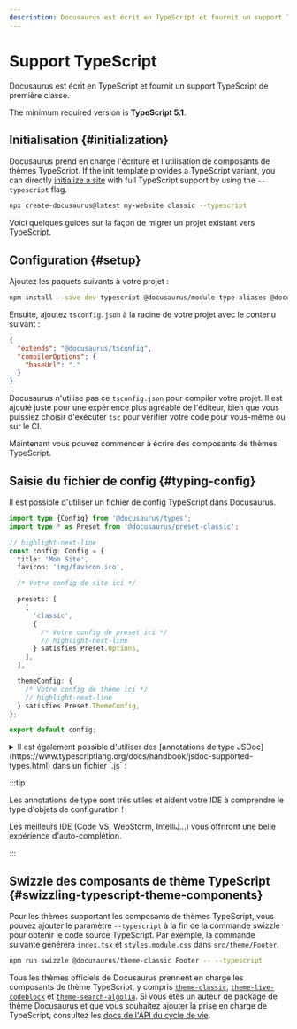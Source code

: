 ```yaml
---
description: Docusaurus est écrit en TypeScript et fournit un support TypeScript de première classe.
---
```


# Support TypeScript

Docusaurus est écrit en TypeScript et fournit un support TypeScript de première classe.

The minimum required version is **TypeScript 5.1**.

## Initialisation {#initialization}

Docusaurus prend en charge l'écriture et l'utilisation de composants de thèmes TypeScript. If the init template provides a TypeScript variant, you can directly [initialize a site](./installation.mdx#scaffold-project-website) with full TypeScript support by using the `--typescript` flag.

```bash
npx create-docusaurus@latest my-website classic --typescript
```

Voici quelques guides sur la façon de migrer un projet existant vers TypeScript.

## Configuration {#setup}

Ajoutez les paquets suivants à votre projet :

```bash npm2yarn
npm install --save-dev typescript @docusaurus/module-type-aliases @docusaurus/tsconfig @docusaurus/types
```

Ensuite, ajoutez `tsconfig.json` à la racine de votre projet avec le contenu suivant :

```json title="tsconfig.json"
{
  "extends": "@docusaurus/tsconfig",
  "compilerOptions": {
    "baseUrl": "."
  }
}
```

Docusaurus n'utilise pas ce `tsconfig.json` pour compiler votre projet. Il est ajouté juste pour une expérience plus agréable de l'éditeur, bien que vous puissiez choisir d'exécuter `tsc` pour vérifier votre code pour vous-même ou sur le CI.

Maintenant vous pouvez commencer à écrire des composants de thèmes TypeScript.

## Saisie du fichier de config {#typing-config}

Il est possible d'utiliser un fichier de config TypeScript dans Docusaurus.

```ts title="docusaurus.config.ts"
import type {Config} from '@docusaurus/types';
import type * as Preset from '@docusaurus/preset-classic';

// highlight-next-line
const config: Config = {
  title: 'Mon Site',
  favicon: 'img/favicon.ico',

  /* Votre config de site ici */

  presets: [
    [
      'classic',
      {
        /* Votre config de preset ici */
        // highlight-next-line
      } satisfies Preset.Options,
    ],
  ],

  themeConfig: {
    /* Votre config de thème ici */
    // highlight-next-line
  } satisfies Preset.ThemeConfig,
};

export default config;
```

<details>
<summary>Il est également possible d'utiliser des [annotations de type JSDoc](https://www.typescriptlang.org/docs/handbook/jsdoc-supported-types.html) dans un fichier `.js` :</summary>

Par défaut, la configuration de Docusaurus TypeScript ne vérifie pas les fichiers JavaScript.

Le commentaire `// @ts-check` garantit que le fichier de configuration est correctement vérifié lors de l'exécution de `npx tsc`.

```js title="docusaurus.config.js"
// highlight-next-line
// @ts-check

// highlight-next-line
/** @type {import('@docusaurus/types').Config} */
const config = {
  tagline: 'Les dinosaures sont sympas',
  favicon: 'img/favicon.ico',

  /* Votre config de site ici */

  presets: [
    [
      '@docusaurus/preset-classic',
      // highlight-next-line
      /** @type {import('@docusaurus/preset-classic').Options} */
      (
        {
          /* Votre config de preset ici */
        }
      ),
    ],
  ],
  themeConfig:
    // highlight-next-line
    /** @type {import('@docusaurus/preset-classic').ThemeConfig} */
    (
      {
        /* Votre config de thème ici */
      }
    ),
};

export default config;
```

</details>

:::tip

Les annotations de type sont très utiles et aident votre IDE à comprendre le type d'objets de configuration !

Les meilleurs IDE (Code VS, WebStorm, IntelliJ...) vous offriront une belle expérience d'auto-complétion.

:::

## Swizzle des composants de thème TypeScript {#swizzling-typescript-theme-components}

Pour les thèmes supportant les composants de thèmes TypeScript, vous pouvez ajouter le paramètre `--typescript` à la fin de la commande swizzle pour obtenir le code source TypeScript. Par exemple, la commande suivante générera `index.tsx` et `styles.module.css` dans `src/theme/Footer`.

```bash npm2yarn
npm run swizzle @docusaurus/theme-classic Footer -- --typescript
```

Tous les thèmes officiels de Docusaurus prennent en charge les composants de thème TypeScript, y compris [`theme-classic`](./api/themes/theme-classic.mdx), [`theme-live-codeblock`](./api/themes/theme-live-codeblock.mdx) et [`theme-search-algolia`](./api/themes/theme-search-algolia.mdx). Si vous êtes un auteur de package de thème Docusaurus et que vous souhaitez ajouter la prise en charge de TypeScript, consultez les [docs de l'API du cycle de vie](./api/plugin-methods/extend-infrastructure.mdx#getTypeScriptThemePath).

